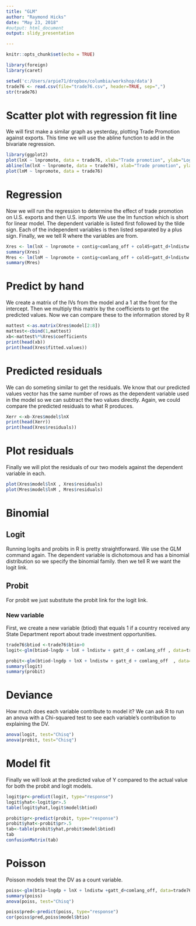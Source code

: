 ---
title: "GLM"
author: "Raymond Hicks"
date: "May 23, 2018"
#output: html_document
output: slidy_presentation

---

```{r setup, include=FALSE}
knitr::opts_chunk$set(echo = TRUE)
```

```{r bring in data}
library(foreign)
library(caret)

setwd('c:/Users/arpie71/dropbox/columbia/workshop/data')
trade76 <- read.csv(file="trade76.csv", header=TRUE, sep=",")
str(trade76)

```

# Scatter plot with regression fit line
We will first make a similar graph as yesterday, plotting Trade Promotion against exports.
This time we will use the abline function to add in the bivariate regression. 


```{r plot regression line}
library(ggplot2)
plot(lnX ~ lnpromote, data = trade76, xlab="Trade promotion", ylab="Logged Exports")
abline(lm(lnX ~ lnpromote, data = trade76), xlab="Trade promotion", ylab="Logged Exports")
plot(lnM ~ lnpromote, data = trade76)

```

# Regression

Now we will run the regression to determine the effect of trade promotion on U.S. exports and then U.S. imports
We use the lm function which is short for linear model. The dependent variable is listed first followed by the tilde sign. Each of the independent variables is then listed separated by a plus sign. Finally, we we tell R where the variables are from. 


```{r regression models}

Xres <- lm(lnX ~ lnpromote + contig+comlang_off + col45+gatt_d+lndistw + lngdp , data=trade76)
summary(Xres)
Mres <- lm(lnM ~ lnpromote + contig+comlang_off + col45+gatt_d+lndistw + lngdp , data=trade76)
summary(Mres)
```
# Predict by hand
We create a matrix of the IVs from the model and a 1 at the front for the intercept.
Then we multiply this matrix by the coefficients to get the predicted values.
Now we can compare these to the information stored by R


``` {r predict by hand}
mattest <-as.matrix(Xres$model[2:8])
mattest<-cbind(1,mattest)
xb<-mattest%*%Xres$coefficients
print(head(xb))
print(head(Xres$fitted.values))
```


# Predicted residuals
We can do someting similar to get the residuals. We know that our predicted values vector has the same number of rows as the dependent variable used in the model so we can subtract the two values directly. 
Again, we could compare the predicted residuals to what R produces.

```{r compare residuals}
Xerr <-xb-Xres$model$lnX
print(head(Xerr))
print(head(Xres$residuals))
```

# Plot residuals

Finally we will plot the residuals of our two models against the dependent variable in each. 

```{r residuals}
plot(Xres$model$lnX , Xres$residuals)
plot(Mres$model$lnM , Mres$residuals)
```

# Binomial
## Logit

Running logits and probits in R is pretty straightforward. We use the GLM command again.
The dependent variable is dichotomous and has a binomial distribution so we specify the binomial family.
then we tell R we want the logit link. 

## Probit
For probit we just substitute the probit link for the logit link.

### New variable
First, we create a new variable (btiod) that equals 1 if a country received any State Department report about trade investment opportunities.


```{r logit}

trade76$btiod <-trade76$btio>0
logit<-glm(btiod~lngdp + lnX + lndistw + gatt_d + comlang_off , data=trade76, family=binomial(link= logit))

probit<-glm(btiod~lngdp + lnX + lndistw + gatt_d + comlang_off  , data=trade76, family=binomial(link= probit))
summary(logit)
summary(probit)
```

# Deviance
How much does each variable contribute to model it?
We can ask R to run an anova with a Chi-squared test to see each variable's contribution to explaining the DV.

``` {r deviance}

anova(logit, test="Chisq")
anova(probit, test="Chisq")

````

# Model fit
Finally we will look at the predicted value of Y compared to the actual value for both the probit and logit models.


```{r binomial fit}
logit$pr<-predict(logit, type="response")
logit$yhat<-logit$pr>.5
table(logit$yhat,logit$model$btiod)

probit$pr<-predict(probit, type="response")
probit$yhat<-probit$pr>.5
tab<-table(probit$yhat,probit$model$btiod)
tab
confusionMatrix(tab)


```

# Poisson
Poisson models treat the DV as a count variable.

```{r poisson}
poiss<-glm(btio~lngdp + lnX + lndistw +gatt_d+comlang_off, data=trade76, family=poisson)
summary(poiss)
anova(poiss, test="Chisq")

poiss$pred<-predict(poiss, type="response")
cor(poiss$pred,poiss$model$btio)

```